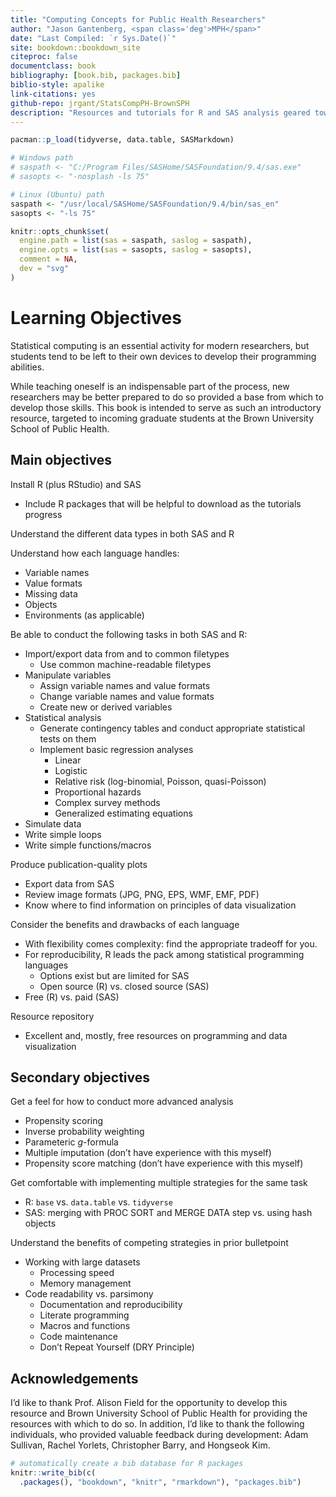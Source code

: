 ```yaml
---
title: "Computing Concepts for Public Health Researchers"
author: "Jason Gantenberg, <span class='deg'>MPH</span>"
date: "Last Compiled: `r Sys.Date()`"
site: bookdown::bookdown_site
citeproc: false
documentclass: book
bibliography: [book.bib, packages.bib]
biblio-style: apalike
link-citations: yes
github-repo: jrgant/StatsCompPH-BrownSPH
description: "Resources and tutorials for R and SAS analysis geared toward public health students."
---
```


```r
pacman::p_load(tidyverse, data.table, SASMarkdown)

# Windows path
# saspath <- "C:/Program Files/SASHome/SASFoundation/9.4/sas.exe"
# sasopts <- "-nosplash -ls 75"

# Linux (Ubuntu) path
saspath <- "/usr/local/SASHome/SASFoundation/9.4/bin/sas_en"
sasopts <- "-ls 75"

knitr::opts_chunk$set(
  engine.path = list(sas = saspath, saslog = saspath),
  engine.opts = list(sas = sasopts, saslog = sasopts),
  comment = NA,
  dev = "svg"
)

```

# Learning Objectives

Statistical computing is an essential activity for modern researchers, but students tend to be left to their own devices to develop their programming abilities.

While teaching oneself is an indispensable part of the process, new researchers may be better prepared to do so provided a base from which to develop those skills. This book is intended to serve as such an introductory resource, targeted to incoming graduate students at the Brown University School of Public Health.

## Main objectives

Install R (plus RStudio) and SAS

  - Include R packages that will be helpful to download as the tutorials progress

Understand the different data types in both SAS and R

Understand how each language handles:

  - Variable names
  - Value formats
  - Missing data
  - Objects
  - Environments (as applicable)

Be able to conduct the following tasks in both SAS and R:

  - Import/export data from and to common filetypes
      - Use common machine-readable filetypes
  - Manipulate variables
      - Assign variable names and value formats
      - Change variable names and value formats
      - Create new or derived variables
  - Statistical analysis
      - Generate contingency tables and conduct appropriate statistical tests on them
      - Implement basic regression analyses
          - Linear
          - Logistic
          - Relative risk (log-binomial, Poisson, quasi-Poisson)
          - Proportional hazards
          - Complex survey methods
          - Generalized estimating equations
  - Simulate data
  - Write simple loops
  - Write simple functions/macros

Produce publication-quality plots

  - Export data from SAS
  - Review image formats (JPG, PNG, EPS, WMF, EMF, PDF)
  - Know where to find information on principles of data visualization

Consider the benefits and drawbacks of each language

  - With flexibility comes complexity: find the appropriate tradeoff for you.
  - For reproducibility, R leads the pack among statistical programming languages
      - Options exist but are limited for SAS
      - Open source (R) vs. closed source (SAS)
  - Free (R) vs. paid (SAS)

Resource repository

  - Excellent and, mostly, free resources on programming and data visualization

## Secondary objectives

Get a feel for how to conduct more advanced analysis

  - Propensity scoring
  - Inverse probability weighting
  - Parameteric *g*-formula
  - Multiple imputation (don't have experience with this myself)
  - Propensity score matching (don't have experience with this myself)

Get comfortable with implementing multiple strategies for the same task

  - R: `base` vs. `data.table` vs. `tidyverse`
  - SAS: merging with PROC SORT and MERGE DATA step vs. using hash objects

Understand the benefits of competing strategies in prior bulletpoint

  - Working with large datasets
      - Processing speed
      - Memory management

  - Code readability vs. parsimony
      - Documentation and reproducibility
      - Literate programming
      - Macros and functions
      - Code maintenance
      - Don't Repeat Yourself (DRY Principle)

## Acknowledgements

<p style="font-weight:normal;">I'd like to thank Prof. Alison Field for the opportunity to develop this resource and Brown University School of Public Health for providing the resources with which to do so. In addition, I'd like to thank the following individuals, who provided valuable feedback during development: Adam Sullivan, Rachel Yorlets, Christopher Barry, and Hongseok Kim.</p>


```r
# automatically create a bib database for R packages
knitr::write_bib(c(
  .packages(), "bookdown", "knitr", "rmarkdown"), "packages.bib")
```
